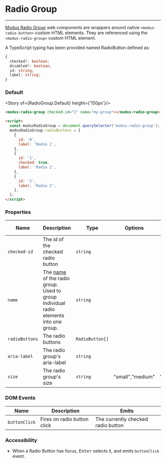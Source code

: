 
# Radio Group

---

[Modus Radio Group](https://modus.trimble.com/components/lists/) web components are wrappers around native `<modus-radio-button>` custom HTML elements. They are referenced using the `<modus-radio-group>` custom HTML element.

A TypeScript typing has been provided named RadioButton defined as:

```ts
{
  checked?: boolean;
  disabled?: boolean;
  id: string;
  label: string;
}
```

### Default

<Story of={RadioGroup.Default}  height={'150px'}/>

```html
<modus-radio-group checked-id="1" name="my-group"></modus-radio-group>

<script>
  const modusRadioGroup = document.querySelector('modus-radio-group');
  modusRadioGroup.radioButtons = [
    {
      id: '0',
      label: 'Radio 1',
    },
    {
      id: '1',
      checked: true,
      label: 'Radio 2',
    },
    {
      id: '2',
      label: 'Radio 3',
    },
  ];
</script>
```

### Properties

| Name           | Description                                                                                                                                                                          | Type            | Options          | Default Value | Required |
| -------------- | ------------------------------------------------------------------------------------------------------------------------------------------------------------------------------------ | --------------- | ---------------- | ------------- | -------- |
| `checked-id`   | The id of the checked radio button                                                                                                                                                   | `string`        |                  |               | ✔       |
| `name`         | The [name](https://developer.mozilla.org/en-US/docs/Web/HTML/Element/input/radio#defining_a_radio_group) of the radio group. Used to group individual radio elements into one group. | `string`        |                  |               | ✔       |
| `radioButtons` | The radio buttons                                                                                                                                                                    | `RadioButton[]` |                  |               | ✔       |
| `aria-label`   | The radio group's aria-label                                                                                                                                                         | `string`        |                  |               |          |
| `size`         | The radio group's size                                                                                                                                                               | `string`        | "small","medium" | "medium"      |          |

### DOM Events

| Name          | Description                 | Emits                              |
| ------------- | --------------------------- | ---------------------------------- |
| `buttonClick` | Fires on radio button click | The currently checked radio button |

### Accessibility

- When a Radio Button has focus, <kbd>Enter</kbd> selects it, and emits `buttonClick` event.
